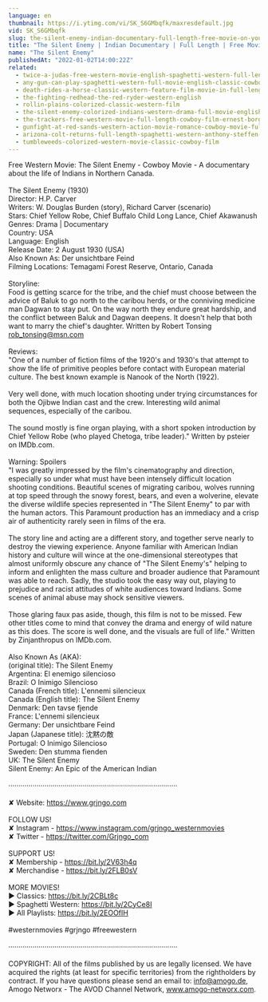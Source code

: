 ```yaml
---
language: en
thumbnail: https://i.ytimg.com/vi/SK_S6GMbqfk/maxresdefault.jpg
vid: SK_S6GMbqfk
slug: the-silent-enemy-indian-documentary-full-length-free-movie-on-youtube
title: "The Silent Enemy | Indian Documentary | Full Length | Free Movie on YouTube"
name: "The Silent Enemy"
publishedAt: "2022-01-02T14:00:22Z"
related:
  - twice-a-judas-free-western-movie-english-spaghetti-western-full-length
  - any-gun-can-play-spaghetti-western-full-movie-english-classic-cowboy-film-free-full-westerns
  - death-rides-a-horse-classic-western-feature-film-movie-in-full-length-full-movies-for-free
  - the-fighting-redhead-the-red-ryder-western-english
  - rollin-plains-colorized-classic-western-film
  - the-silent-enemy-colorized-indians-western-drama-full-movie-english
  - the-trackers-free-western-movie-full-length-cowboy-film-ernest-borgnine-free-movies
  - gunfight-at-red-sands-western-action-movie-romance-cowboy-movie-full-length-film
  - arizona-colt-returns-full-length-spaghetti-western-anthony-steffen-cowboy-film-1970
  - tumbleweeds-colorized-western-movie-classic-cowboy-film
---
```


Free Western Movie: The Silent Enemy - Cowboy Movie - A documentary about the life of Indians in Northern Canada. <br />
<br />
The Silent Enemy (1930)<br />
Director: H.P. Carver<br />
Writers: W. Douglas Burden (story), Richard Carver (scenario)<br />
Stars: Chief Yellow Robe, Chief Buffalo Child Long Lance, Chief Akawanush <br />
Genres: Drama | Documentary<br />
Country: USA<br />
Language: English<br />
Release Date: 2 August 1930 (USA)<br />
Also Known As: Der unsichtbare Feind <br />
Filming Locations: Temagami Forest Reserve, Ontario, Canada <br />
<br />
Storyline:<br />
Food is getting scarce for the tribe, and the chief must choose between the advice of Baluk to go north to the caribou herds, or the conniving medicine man Dagwan to stay put. On the way north they endure great hardship, and the conflict between Baluk and Dagwan deepens. It doesn't help that both want to marry the chief's daughter. Written by Robert Tonsing rob_tonsing@msn.com<br />
<br />
Reviews:<br />
"One of a number of fiction films of the 1920's and 1930's that attempt to show the life of primitive peoples before contact with European material culture. The best known example is Nanook of the North (1922).<br />
<br />
Very well done, with much location shooting under trying circumstances for both the Ojibwe Indian cast and the crew. Interesting wild animal sequences, especially of the caribou.<br />
<br />
The sound mostly is fine organ playing, with a short spoken introduction by Chief Yellow Robe (who played Chetoga, tribe leader)." Written by psteier on IMDb.com.<br />
<br />
Warning: Spoilers<br />
"I was greatly impressed by the film's cinematography and direction, especially so under what must have been intensely difficult location shooting conditions. Beautiful scenes of migrating caribou, wolves running at top speed through the snowy forest, bears, and even a wolverine, elevate the diverse wildlife species represented in "The Silent Enemy" to par with the human actors. This Paramount production has an immediacy and a crisp air of authenticity rarely seen in films of the era.<br />
<br />
The story line and acting are a different story, and together serve nearly to destroy the viewing experience. Anyone familiar with American Indian history and culture will wince at the one-dimensional stereotypes that almost uniformly obscure any chance of "The Silent Enemy's" helping to inform and enlighten the mass culture and broader audience that Paramount was able to reach. Sadly, the studio took the easy way out, playing to prejudice and racist attitudes of white audiences toward Indians. Some scenes of animal abuse may shock sensitive viewers.<br />
<br />
Those glaring faux pas aside, though, this film is not to be missed. Few other titles come to mind that convey the drama and energy of wild nature as this does. The score is well done, and the visuals are full of life." Written by Zinjanthropus on IMDb.com.<br />
<br />
Also Known As (AKA):<br />
(original title): The Silent Enemy<br />
Argentina: El enemigo silencioso<br />
Brazil: O Inimigo Silencioso<br />
Canada (French title): L'ennemi silencieux<br />
Canada (English title): The Silent Enemy<br />
Denmark: Den tavse fjende<br />
France: L'ennemi silencieux<br />
Germany: Der unsichtbare Feind<br />
Japan (Japanese title): 沈黙の敵<br />
Portugal: O Inimigo Silencioso<br />
Sweden: Den stumma fienden<br />
UK: The Silent Enemy<br />
 Silent Enemy: An Epic of the American Indian<br />
<br />
····················································································<br />
<br />
✘ Website: https://www.grjngo.com<br />
<br />
FOLLOW US!<br />
✘ Instagram - https://www.instagram.com/grjngo_westernmovies<br />
✘ Twitter - https://twitter.com/Grjngo_com<br />
<br />
SUPPORT US!<br />
✘ Membership - https://bit.ly/2V63h4q<br />
✘ Merchandise - https://bit.ly/2FLB0sV<br />
<br />
MORE MOVIES! <br />
► Classics: https://bit.ly/2CBLt8c <br />
► Spaghetti Western: https://bit.ly/2CyCe8I <br />
► All Playlists: https://bit.ly/2EOOfIH <br />
<br />
#westernmovies #grjngo #freewestern<br />
<br />
····················································································<br />
<br />
COPYRIGHT: All of the films published by us are legally licensed. We have acquired the rights (at least for specific territories) from the rightholders by contract. If you have questions please send an email to: info@amogo.de, Amogo Networx - The AVOD Channel Network, www.amogo-networx.com.